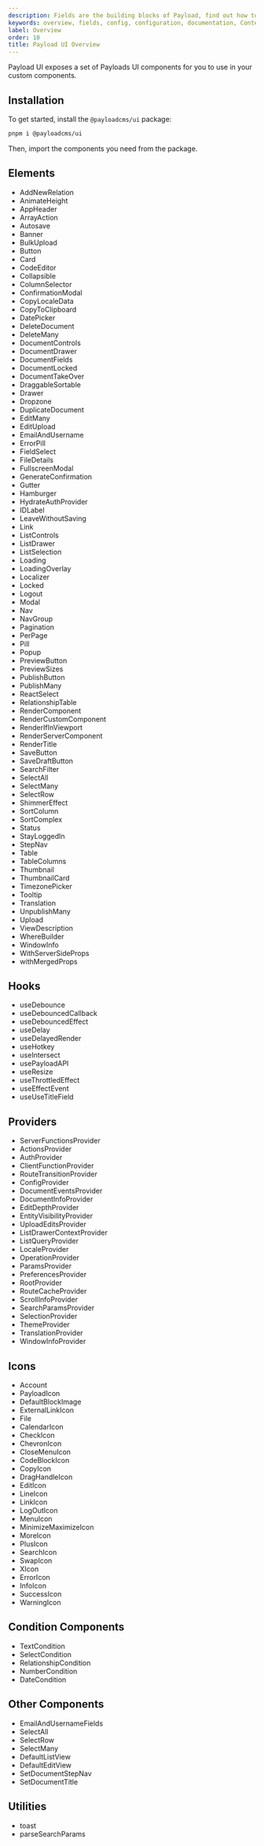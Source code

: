 ```yaml
---
description: Fields are the building blocks of Payload, find out how to add or remove a field, change field type, add hooks, define Access Control and Validation.
keywords: overview, fields, config, configuration, documentation, Content Management System, cms, headless, javascript, node, react, nextjs
label: Overview
order: 10
title: Payload UI Overview
---
```


Payload UI exposes a set of Payloads UI components for you to use in your custom components.

## Installation

To get started, install the `@payloadcms/ui` package:

```bash
pnpm i @payloadcms/ui
```

Then, import the components you need from the package.


## Elements

- AddNewRelation
- AnimateHeight
- AppHeader
- ArrayAction
- Autosave
- Banner
- BulkUpload
- Button
- Card
- CodeEditor
- Collapsible
- ColumnSelector
- ConfirmationModal
- CopyLocaleData
- CopyToClipboard
- DatePicker
- DeleteDocument
- DeleteMany
- DocumentControls
- DocumentDrawer
- DocumentFields
- DocumentLocked
- DocumentTakeOver
- DraggableSortable
- Drawer
- Dropzone
- DuplicateDocument
- EditMany
- EditUpload
- EmailAndUsername
- ErrorPill
- FieldSelect
- FileDetails
- FullscreenModal
- GenerateConfirmation
- Gutter
- Hamburger
- HydrateAuthProvider
- IDLabel
- LeaveWithoutSaving
- Link
- ListControls
- ListDrawer
- ListSelection
- Loading
- LoadingOverlay
- Localizer
- Locked
- Logout
- Modal
- Nav
- NavGroup
- Pagination
- PerPage
- Pill
- Popup
- PreviewButton
- PreviewSizes
- PublishButton
- PublishMany
- ReactSelect
- RelationshipTable
- RenderComponent
- RenderCustomComponent
- RenderIfInViewport
- RenderServerComponent
- RenderTitle
- SaveButton
- SaveDraftButton
- SearchFilter
- SelectAll
- SelectMany
- SelectRow
- ShimmerEffect
- SortColumn
- SortComplex
- Status
- StayLoggedIn
- StepNav
- Table
- TableColumns
- Thumbnail
- ThumbnailCard
- TimezonePicker
- Tooltip
- Translation
- UnpublishMany
- Upload
- ViewDescription
- WhereBuilder
- WindowInfo
- WithServerSideProps
- withMergedProps

## Hooks

- useDebounce
- useDebouncedCallback
- useDebouncedEffect
- useDelay
- useDelayedRender
- useHotkey
- useIntersect
- usePayloadAPI
- useResize
- useThrottledEffect
- useEffectEvent
- useUseTitleField

## Providers

- ServerFunctionsProvider
- ActionsProvider
- AuthProvider
- ClientFunctionProvider
- RouteTransitionProvider
- ConfigProvider
- DocumentEventsProvider
- DocumentInfoProvider
- EditDepthProvider
- EntityVisibilityProvider
- UploadEditsProvider
- ListDrawerContextProvider
- ListQueryProvider
- LocaleProvider
- OperationProvider
- ParamsProvider
- PreferencesProvider
- RootProvider
- RouteCacheProvider
- ScrollInfoProvider
- SearchParamsProvider
- SelectionProvider
- ThemeProvider
- TranslationProvider
- WindowInfoProvider

## Icons

- Account
- PayloadIcon
- DefaultBlockImage
- ExternalLinkIcon
- File
- CalendarIcon
- CheckIcon
- ChevronIcon
- CloseMenuIcon
- CodeBlockIcon
- CopyIcon
- DragHandleIcon
- EditIcon
- LineIcon
- LinkIcon
- LogOutIcon
- MenuIcon
- MinimizeMaximizeIcon
- MoreIcon
- PlusIcon
- SearchIcon
- SwapIcon
- XIcon
- ErrorIcon
- InfoIcon
- SuccessIcon
- WarningIcon

## Condition Components

- TextCondition
- SelectCondition
- RelationshipCondition
- NumberCondition
- DateCondition

## Other Components

- EmailAndUsernameFields
- SelectAll
- SelectRow
- SelectMany
- DefaultListView
- DefaultEditView
- SetDocumentStepNav
- SetDocumentTitle

## Utilities

- toast
- parseSearchParams